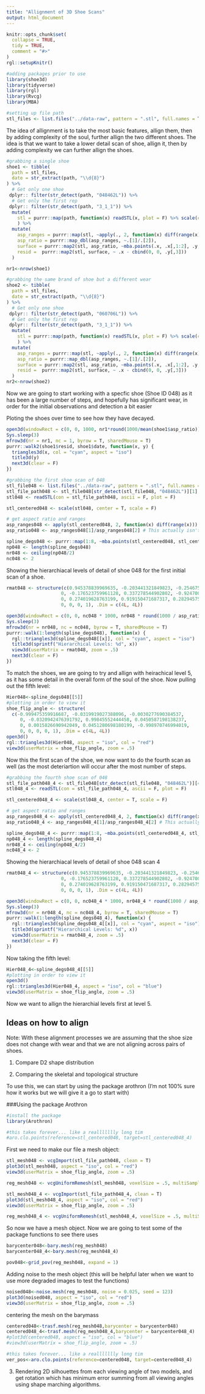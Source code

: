 ```yaml
---
title: "Allignment of 3D Shoe Scans"
output: html_document
---
```



```r
knitr::opts_chunk$set(
  collapse = TRUE,
  tidy = TRUE,
  comment = "#>"
)
rgl::setupKnitr()
```

```r
#adding packages prior to use
library(shoe3d)
library(tidyverse)
library(rgl)
library(Rvcg) 
library(MBA) 
```


```r
#setting up file path 
stl_files <- list.files("../data-raw", pattern = ".stl", full.names = T)
```



The idea of allignment is to take the most basic features, allign them, then by adding complexity of the soul, further allign the two different shoes. The idea is that we want to take a lower detail scan of shoe, allign it, then by adding complexity we can further allign the shoes. 

```r
#grabbing a single shoe
shoe1 <- tibble(
  path = stl_files,
  date = str_extract(path, "\\d{8}")
) %>% 
  # Get only one shoe
 dplyr:: filter(str_detect(path, "048462L")) %>%
  # Get only the first rep
 dplyr:: filter(str_detect(path, "3_1_1")) %>%
  mutate(
    stl = purrr::map(path, function(x) readSTL(x, plot = F) %>% scale(center = T, scale = F))
    ) %>%
  mutate(
    asp_ranges = purrr::map(stl, ~apply(., 2, function(x) diff(range(x)))),
    asp_ratio = purrr::map_dbl(asp_ranges, ~.[1]/.[2]),
    surface = purrr::map2(stl, asp_ratio, ~mba.points(.x, .x[,1:2], .y, 1, h = 3)[[1]]),
    resid =  purrr::map2(stl, surface, ~ .x - cbind(0, 0, .y[,3]))
  )

nr1<-nrow(shoe1)
```


```r
#grabbing the same brand of shoe but a different wear
shoe2 <- tibble(
  path = stl_files,
  date = str_extract(path, "\\d{8}")
) %>% 
  # Get only one shoe
 dplyr:: filter(str_detect(path, "060706L")) %>%
  # Get only the first rep
 dplyr:: filter(str_detect(path, "3_1_1")) %>%
  mutate(
    stl = purrr::map(path, function(x) readSTL(x, plot = F) %>% scale(center = T, scale = F))
    ) %>%
  mutate(
    asp_ranges = purrr::map(stl, ~apply(., 2, function(x) diff(range(x)))),
    asp_ratio = purrr::map_dbl(asp_ranges, ~.[1]/.[2]),
    surface = purrr::map2(stl, asp_ratio, ~mba.points(.x, .x[,1:2], .y, 1, h = 3)[[1]]),
    resid =  purrr::map2(stl, surface, ~ .x - cbind(0, 0, .y[,3]))
  )
nr2<-nrow(shoe2)
```



Now we are going to start working with a specfic shoe (Shoe ID 048) as it has been a large number of steps, and hopefully has significant wear, in order for the initial observations and detection a bit easier

Ploting the shoes over time to see how they have decayed. 

```r
open3d(windowRect = c(0, 0, 1000, nr1*round(1000/mean(shoe1$asp_ratio))), zoom = .5)
Sys.sleep(3)
mfrow3d(nr = nr1, nc = 1, byrow = T, sharedMouse = T)
purrr::walk2(shoe1$resid, shoe1$date, function(x, y) {
  triangles3d(x, col = "cyan", aspect = "iso")
  title3d(y)
  next3d(clear = F)
})
```


```r
#grabbing the first shoe scan of 048
stl_file048 <- list.files("../data-raw", pattern = ".stl", full.names = T)
stl_file_path048 <- stl_file048[str_detect(stl_file048, "048462L")][1]
stl048 <- readSTL(con = stl_file_path048, ascii = F, plot = F)

stl_centered048 <- scale(stl048, center = T, scale = F)

```


```r
# get aspect ratio and ranges
asp_ranges048 <- apply(stl_centered048, 2, function(x) diff(range(x)))
asp_ratio048 <- asp_ranges048[1]/asp_ranges048[2] # This actually isn't correct - need to use pca or something to get reasonable surface rotation matrix?
```



```r
spline_degs048 <- purrr::map(1:8, ~mba.points(stl_centered048, stl_centered048[,1:2], asp_ratio048, 1, h = .)[[1]])
np048 <- length(spline_degs048)
nr048 <- ceiling(np048/2)
nc048 <- 2
```


Showing the hierarchiacal levels of detail of shoe 048 for the first initial scan of a shoe.



```r
rmat048 <- structure(c(0.945378839969635, -0.203441321849823, -0.254675090312958, 
                    0, -0.176523759961128, 0.337278544902802, -0.924700558185577, 
                    0, 0.274019628763199, 0.919150471687317, 0.28294575214386, 0, 
                    0, 0, 0, 1), .Dim = c(4L, 4L))

open3d(windowRect = c(0, 0, nc048 * 1000, nr048 * round(1000 / asp_ratio048)), zoom = .5)
Sys.sleep(3)
mfrow3d(nr = nr048, nc = nc048, byrow = T, sharedMouse = T)
purrr::walk(1:length(spline_degs048), function(x) {
  rgl::triangles3d(spline_degs048[[x]], col = "cyan", aspect = "iso")
  title3d(sprintf("Hierarchical Levels: %d", x))
  view3d(userMatrix = rmat048, zoom = .5)
  next3d(clear = F)
})
```

To match the shoes, we are going to try and allign with heirachical level 5, as it has some detail in the overall form of the soul of the shoe. Now pulling out the fifth level: 

```r
Hier048<-spline_degs048[[5]]
#plotting in order to view it
shoe_flip_angle <- structure(
  c(-0.999475359916687, -0.0319919027388096, -0.0030277690384537, 
     0, -0.0320942476391792, 0.99845552444458, 0.0450587198138237, 
     0, 0.0015826690942049, 0.0451280698180199, -0.998970746994019, 
     0, 0, 0, 0, 1), .Dim = c(4L, 4L)) 
open3d()
rgl::triangles3d(Hier048, aspect = "iso", col = "red")
view3d(userMatrix = shoe_flip_angle, zoom = .5)
```


Now this the first scan of the shoe, we now want to do the fourth scan as well (as the most deteriartion will occur after the most number of steps. 

```r
#grabbing the fourth shoe scan of 048
stl_file_path048_4 <- stl_file048[str_detect(stl_file048, "048462L")][4]
stl048_4 <- readSTL(con = stl_file_path048_4, ascii = F, plot = F)

stl_centered048_4 <- scale(stl048_4, center = T, scale = F)

```


```r
# get aspect ratio and ranges
asp_ranges048_4 <- apply(stl_centered048_4, 2, function(x) diff(range(x)))
asp_ratio048_4 <- asp_ranges048_4[1]/asp_ranges048_4[2] # This actually isn't correct - need to use pca or something to get reasonable surface rotation matrix?
```


```r
spline_degs048_4 <- purrr::map(1:8, ~mba.points(stl_centered048_4, stl_centered048_4[,1:2], asp_ratio048_4, 1, h = .)[[1]])
np048_4 <- length(spline_degs048_4)
nr048_4 <- ceiling(np048_4/2)
nc048_4 <- 2
```


Showing the hierarchiacal levels of detail of shoe 048 scan 4

```r
rmat048_4 <- structure(c(0.945378839969635, -0.203441321849823, -0.254675090312958, 
                    0, -0.176523759961128, 0.337278544902802, -0.924700558185577, 
                    0, 0.274019628763199, 0.919150471687317, 0.28294575214386, 0, 
                    0, 0, 0, 1), .Dim = c(4L, 4L))

open3d(windowRect = c(0, 0, nc048_4 * 1000, nr048_4 * round(1000 / asp_ratio048_4)), zoom = .5)
Sys.sleep(3)
mfrow3d(nr = nr048_4, nc = nc048_4, byrow = T, sharedMouse = T)
purrr::walk(1:length(spline_degs048_4), function(x) {
  rgl::triangles3d(spline_degs048_4[[x]], col = "cyan", aspect = "iso")
  title3d(sprintf("Hierarchical Levels: %d", x))
  view3d(userMatrix = rmat048_4, zoom = .5)
  next3d(clear = F)
})
```


Now taking the fifth level: 

```r
Hier048_4<-spline_degs048_4[[5]]
#plotting in order to view it
open3d()
rgl::triangles3d(Hier048_4, aspect = "iso", col = "blue")
view3d(userMatrix = shoe_flip_angle, zoom = .5)
```

 Now we want to allign the hierarchial levels first at level 5. 
 

## Ideas on how to align 

Note: With these alignment processes we are assuming that the shoe size does not change with wear and that we are not aligning across pairs of shoes. 

1. Compare D2 shape distribution










2. Comparing the skeletal and topological structure 

To use this, we can start by using the package arothron (I'm not 100% sure how it works but we will give it a go to start with)

###Using the package Arothron 


```r
#install the package 
library(Arothron)
```


```r
#this takes forever... like a reallllllly long tim
#aro.clo.points(reference=stl_centered048, target=stl_centered048_4)
```



First we need to make our file a mesh object: 

```r
stl_mesh048 <- vcgImport(stl_file_path048, clean = T)
plot3d(stl_mesh048, aspect = "iso", col = "red")
view3d(userMatrix = shoe_flip_angle, zoom = .5)
```



```r
reg_mesh048 <- vcgUniformRemesh(stl_mesh048, voxelSize = .5, multiSample = T, mergeClost = T)
```



```r
stl_mesh048_4 <- vcgImport(stl_file_path048_4, clean = T)
plot3d(stl_mesh048_4, aspect = "iso", col = "red")
view3d(userMatrix = shoe_flip_angle, zoom = .5)
```



```r
reg_mesh048_4 <- vcgUniformRemesh(stl_mesh048_4, voxelSize = .5, multiSample = T, mergeClost = T)
```






So now we have a mesh object. Now we are going to test some of the package functions to see there uses 

```r
barycenter048<-bary.mesh(reg_mesh048)
barycenter048_4<-bary.mesh(reg_mesh048_4)
```




```r
pov048<-grid_pov(reg_mesh048, expand = 1)
```





Adding noise to the mesh object (this will be helpful later when we want to use more degraded images to test the functions)



```r
noised048<-noise.mesh(reg_mesh048, noise = 0.025, seed = 123)
plot3d(noised048, aspect = "iso", col = "red")
view3d(userMatrix = shoe_flip_angle, zoom = .5)
```






centering the mesh on the barymass 
```r
centered048<-trasf.mesh(reg_mesh048,barycenter = barycenter048)
centered048_4<-trasf.mesh(reg_mesh048_4,barycenter = barycenter048_4)
#plot3d(centered048, aspect = "iso", col = "blue")
#view3d(userMatrix = shoe_flip_angle, zoom = .5)
```



```r
#this takes forever... like a reallllllly long tim
ver_pos<-aro.clo.points(reference=centered048, target=centered048_4)
```





3. Rendering 2D silhouettes from each viewing angle of two models, and get rotation which has minimum error summing from all viewing angles using shape marching algorithms.





 
 
 
 
 
 


